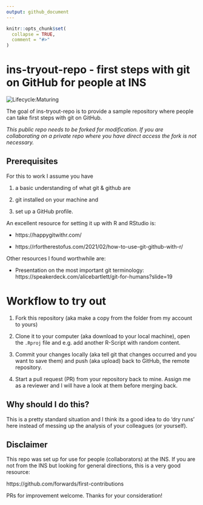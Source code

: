 ```yaml
---
output: github_document
---
```


<!-- README.md is generated from README.Rmd. Please edit that file -->

```r
knitr::opts_chunk$set(
  collapse = TRUE,
  comment = "#>"
)
```

# ins-tryout-repo - first steps with git on GitHub for people at INS

<!-- badges: start -->
![Lifecycle:Maturing](https://img.shields.io/badge/Lifecycle-Maturing-007EC6)
<!-- badges: end -->

The goal of ins-tryout-repo is to provide a sample repository where people 
can take first steps with git on GitHub.   

*This public repo needs to be forked for modification. If you are 
collaborating on a private repo where you have direct access the fork is not 
necessary.*

## Prerequisites

For this to work I assume you have  
 
 1) a basic understanding of what git & github are 
 
 2) git installed on your machine and 
 
 3) set up a GitHub profile.   
 
An excellent resource for setting it up with R and RStudio is: 

  - https://happygitwithr.com/ 
  
  - https://rfortherestofus.com/2021/02/how-to-use-git-github-with-r/
  
Other resources I found worthwhile are: 

  - Presentation on the most important git terminology: 
  https://speakerdeck.com/alicebartlett/git-for-humans?slide=19 


# Workflow to try out 

1) Fork this repository (aka make a copy from the folder from my account to yours)  

2) Clone it to your computer (aka download to your local machine), open the `.Rproj` file and e.g. add another R-Script with random content.  

3) Commit your changes locally (aka tell git that changes occurred and you want to save them) and push (aka upload) back to GitHub, the remote repository.  

4) Start a pull request (PR) from your repository back to mine. Assign me as a reviewer 
and I will have a look at them before merging back. 


## Why should I do this?

This is a pretty standard situation and I think its a good idea to do 'dry runs' 
here instead of messing up the analysis of your colleagues (or yourself).  

## Disclaimer

This repo was set up for use for people (collaborators) at the INS. If you are
not from the INS but looking for general directions, this is a very good resource: 

https://github.com/forwards/first-contributions


PRs for improvement welcome. Thanks for your consideration!





